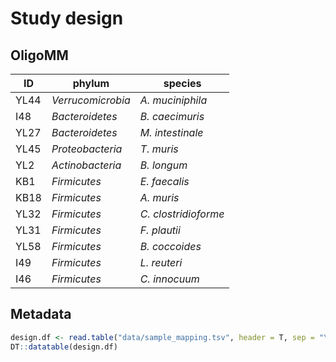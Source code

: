 # Study design

## OligoMM

|  ID | phylum | species | 
|------|-------| -------|
| YL44 | _Verrucomicrobia_ | _A. muciniphila_ |
| I48 |  _Bacteroidetes_ | _B. caecimuris_ |
| YL27 | _Bacteroidetes_ | _M. intestinale_ |
| YL45 | _Proteobacteria_ | _T. muris_ |
| YL2 | _Actinobacteria_ | _B. longum_ |
| KB1 | _Firmicutes_ | _E. faecalis_  |
| KB18 | _Firmicutes_ | _A. muris_ |
| YL32 | _Firmicutes_ | _C. clostridioforme_ |
| YL31 | _Firmicutes_ | _F. plautii_ |
| YL58 | _Firmicutes_ | _B. coccoides_ |
| I49 | _Firmicutes_ | _L. reuteri_ |
| I46 | _Firmicutes_ | _C. innocuum_ |


## Metadata

```r
design.df <- read.table("data/sample_mapping.tsv", header = T, sep = "\t")
DT::datatable(design.df)
```
